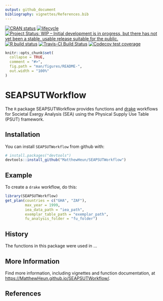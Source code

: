 ```yaml
---
output: github_document
bibliography: vignettes/References.bib
---
```


<!-- README.md is generated from README.Rmd. Please edit README.Rmd. -->

<!-- badges: start -->
[![CRAN status](https://www.r-pkg.org/badges/version/SEAPSUTWorkflow)](https://cran.r-project.org/package=SEAPSUTWorkflow)
[![lifecycle](https://img.shields.io/badge/lifecycle-experimental-orange.svg)](https://www.tidyverse.org/lifecycle/#experimental)
[![Project Status: WIP – Initial development is in progress, but there has not yet been a stable, usable release suitable for the public.](https://www.repostatus.org/badges/latest/wip.svg)](https://www.repostatus.org/#wip)
[![R build status](https://github.com/MatthewHeun/SEAPSUTWorkflow/workflows/check-master-develop/badge.svg)](https://github.com/MatthewHeun/SEAPSUTWorkflow/actions)
[![Travis-CI Build Status](https://travis-ci.org/MatthewHeun/SEAPSUTWorkflow.svg?branch=master)](https://travis-ci.org/MatthewHeun/SEAPSUTWorkflow)
[![Codecov test coverage](https://codecov.io/gh/EnergyEconomyDecoupling/SEAPSUTWorkflow/branch/master/graph/badge.svg)](https://codecov.io/gh/EnergyEconomyDecoupling/SEAPSUTWorkflow?branch=master)
<!-- badges: end -->


```r
knitr::opts_chunk$set(
  collapse = TRUE,
  comment = "#>",
  fig.path = "man/figures/README-",
  out.width = "100%"
)
```


# SEAPSUTWorkflow

The `R` package SEAPSUTWorkflow provides functions and [drake](https://github.com/ropensci/drake) workflows for 
Societal Exergy Analysis (SEA) using the Physical Supply Use Table (PSUT) framework.


## Installation

<!-- You can install the released version of SEAPSUTWorkflow from [CRAN](https://CRAN.R-project.org) with: -->

<!-- ``` r -->
<!-- install.packages("SEAPSUTWorkflow") -->
<!-- ``` -->

<!-- And the development version from [GitHub](https://github.com/) with: -->
You can install `SEAPSUTWorkflow` from github with:

``` r
# install.packages("devtools")
devtools::install_github("MatthewHeun/SEAPSUTWorkflow")
```


## Example

To create a `drake` workflow, do this:

```r
library(SEAPSUTWorkflow)
get_plan(countries = c("GHA", "ZAF"),
         max_year = 1999,
         iea_data_path = "iea_path",
         exemplar_table_path = "exemplar_path",
         fu_analysis_folder = "fu_folder")
```

## History

The functions in this package were used in ...
<!-- [Heun et al. [-@Heun:2018]](https://doi.org/10.1016/j.apenergy.2018.05.109). -->


## More Information

Find more information, including vignettes and function documentation, at 
<https://MatthewHeun.github.io/SEAPSUTWorkflow/>.


## References

